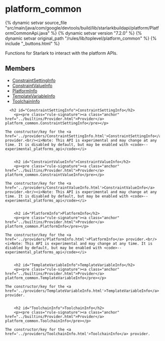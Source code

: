 <html devsite>
<head>
  <meta name="project_path" value="/_project.yaml">
  <meta name="book_path" value="/versions/7.2.0/_book.yaml">
</head>
<body>

<h1 class="page-title" id="modules.platform_common">platform_common</h1>

{% dynamic setvar source_file "src/main/java/com/google/devtools/build/lib/starlarkbuildapi/platform/PlatformCommonApi.java" %}
{% dynamic setvar version "7.2.0" %}
{% dynamic setvar original_path "/rules/lib/toplevel/platform_common" %}
{% include "_buttons.html" %}
<!-- {% raw %} -->

Functions for Starlark to interact with the platform APIs.

<h2>Members</h2>
<ul>
    <li>
    <a href="#ConstraintSettingInfo">ConstraintSettingInfo</a>
  </li>
      <li>
    <a href="#ConstraintValueInfo">ConstraintValueInfo</a>
  </li>
      <li>
    <a href="#PlatformInfo">PlatformInfo</a>
  </li>
      <li>
    <a href="#TemplateVariableInfo">TemplateVariableInfo</a>
  </li>
      <li>
    <a href="#ToolchainInfo">ToolchainInfo</a>
  </li>
  </ul>

      <h2 id="ConstraintSettingInfo">ConstraintSettingInfo</h2>
        <p><pre class="rule-signature"><a class="anchor" href="../builtins/Provider.html">Provider</a> platform_common.ConstraintSettingInfo</pre></p>

    The constructor/key for the <a href='../providers/ConstraintSettingInfo.html'>ConstraintSettingInfo</a> provider.<br/><i>Note: This API is experimental and may change at any time. It is disabled by default, but may be enabled with <code>--experimental_platforms_api</code></i>


        <h2 id="ConstraintValueInfo">ConstraintValueInfo</h2>
        <p><pre class="rule-signature"><a class="anchor" href="../builtins/Provider.html">Provider</a> platform_common.ConstraintValueInfo</pre></p>

    The constructor/key for the <a href='../providers/ConstraintValueInfo.html'>ConstraintValueInfo</a> provider.<br/><i>Note: This API is experimental and may change at any time. It is disabled by default, but may be enabled with <code>--experimental_platforms_api</code></i>


        <h2 id="PlatformInfo">PlatformInfo</h2>
        <p><pre class="rule-signature"><a class="anchor" href="../builtins/Provider.html">Provider</a> platform_common.PlatformInfo</pre></p>

    The constructor/key for the <a href='../providers/PlatformInfo.html'>PlatformInfo</a> provider.<br/><i>Note: This API is experimental and may change at any time. It is disabled by default, but may be enabled with <code>--experimental_platforms_api</code></i>


        <h2 id="TemplateVariableInfo">TemplateVariableInfo</h2>
        <p><pre class="rule-signature"><a class="anchor" href="../builtins/Provider.html">Provider</a> platform_common.TemplateVariableInfo</pre></p>

    The constructor/key for the <a href='../providers/TemplateVariableInfo.html'>TemplateVariableInfo</a> provider.


        <h2 id="ToolchainInfo">ToolchainInfo</h2>
        <p><pre class="rule-signature"><a class="anchor" href="../builtins/Provider.html">Provider</a> platform_common.ToolchainInfo</pre></p>

    The constructor/key for the <a href='../providers/ToolchainInfo.html'>ToolchainInfo</a> provider.



</body>
</html>

<!-- {% endraw %} -->
